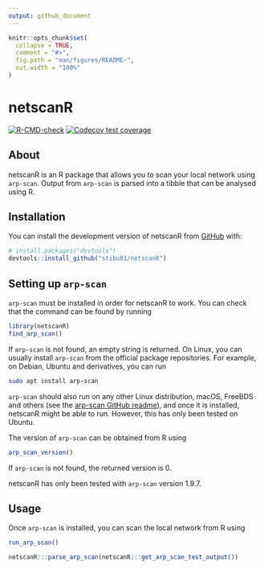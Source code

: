 ```yaml
---
output: github_document
---
```


<!-- README.md is generated from README.Rmd. Please edit that file -->

```r
knitr::opts_chunk$set(
  collapse = TRUE,
  comment = "#>",
  fig.path = "man/figures/README-",
  out.width = "100%"
)
```

# netscanR

<!-- badges: start -->
[![R-CMD-check](https://github.com/stibu81/netscanR/actions/workflows/R-CMD-check.yaml/badge.svg)](https://github.com/stibu81/netscanR/actions/workflows/R-CMD-check.yaml)
[![Codecov test
coverage](https://codecov.io/gh/stibu81/netscanR/branch/main/graph/badge.svg)](https://app.codecov.io/gh/stibu81/netscanR?branch=main)
<!-- badges: end -->


## About

netscanR is an R package that allows you to scan your local network using
`arp-scan`. Output from `arp-scan` is parsed into a tibble that can be
analysed using R.


## Installation

You can install the development version of netscanR from
[GitHub](https://github.com/) with:

``` r
# install.packages("devtools")
devtools::install_github("stibu81/netscanR")
```


## Setting up `arp-scan`

`arp-scan` must be installed in order for netscanR to work. You can check that
the command can be found by running

```r
library(netscanR)
find_arp_scan()
```

If `arp-scan` is not found, an empty string is returned. On Linux, you
can usually install `arp-scan` from the official package repositories.
For example, on Debian, Ubuntu and derivatives, you can run

``` bash
sudo apt install arp-scan
```

`arp-scan` should also run on any other Linux  distribution, macOS, FreeBDS
and others (see the
[arp-scan GitHub readme](https://github.com/royhills/arp-scan?tab=readme-ov-file#building-and-installing-from-source)),
and once it is installed, netscanR might be able to run. However, this has only
been tested on Ubuntu.

The version of `arp-scan` can be obtained from R using

```r
arp_scan_version()
```

If `arp-scan` is not found, the returned version is 0.

netscanR has only been tested with `arp-scan` version 1.9.7.


## Usage

Once `arp-scan` is installed, you can scan the local network from R using

```r
run_arp_scan()
```
<!-- in order not to disclose any private information, the test data is used
here instead of an actual call of run_arp_scan() -->
```r
netscanR:::parse_arp_scan(netscanR:::get_arp_scan_test_output())
```


